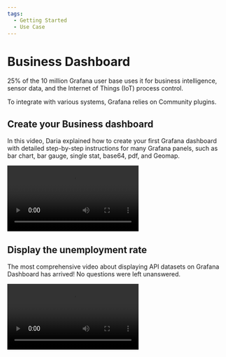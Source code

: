 ```yaml
---
tags:
  - Getting Started
  - Use Case
---
```



# Business Dashboard

25% of the 10 million Grafana user base uses it for business intelligence, sensor data, and the Internet of Things (IoT) process control.

To integrate with various systems, Grafana relies on Community plugins.

## Create your Business dashboard

In this video, Daria explained how to create your first Grafana dashboard with detailed step-by-step instructions for many Grafana panels, such as bar chart, bar gauge, single stat, base64, pdf, and Geomap.

<Video
  src="https://www.youtube.com/embed/HNCKbGfAU0Q"
  title="How to create your Business Grafana dashboard."
/>

## Display the unemployment rate

The most comprehensive video about displaying API datasets on Grafana Dashboard has arrived! No questions were left unanswered.

<Video
  src="https://www.youtube.com/embed/B4Uj1n4Cr88"
  title="JSON API and Infinity tutorial for Grafana."
/>
